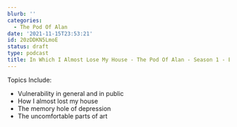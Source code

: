 ```yaml
---
blurb: ''
categories:
  - The Pod Of Alan
date: '2021-11-15T23:53:21'
id: 20zDDKN5LmoE
status: draft
type: podcast
title: In Which I Almost Lose My House - The Pod Of Alan - Season 1 - Episode 5
---
```



Topics Include:

- Vulnerability in general and in public 
- How I almost lost my house
- The memory hole of depression
- The uncomfortable parts of art
